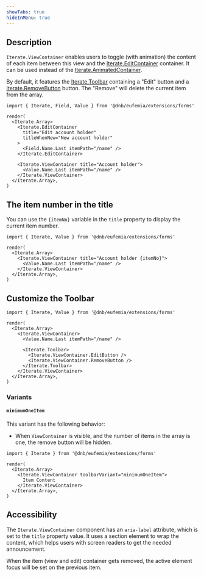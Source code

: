```yaml
---
showTabs: true
hideInMenu: true
---
```


## Description

`Iterate.ViewContainer` enables users to toggle (with animation) the content of each item between this view and the [Iterate.EditContainer](/uilib/extensions/forms/Iterate/EditContainer/) container. It can be used instead of the [Iterate.AnimatedContainer](/uilib/extensions/forms/Iterate/AnimatedContainer/).

By default, it features the [Iterate.Toolbar](/uilib/extensions/forms/Iterate/Toolbar/) containing a "Edit" button and a [Iterate.RemoveButton](/uilib/extensions/forms/Iterate/RemoveButton/) button. The "Remove" will delete the current item from the array.

```tsx
import { Iterate, Field, Value } from '@dnb/eufemia/extensions/forms'

render(
  <Iterate.Array>
    <Iterate.EditContainer
      title="Edit account holder"
      titleWhenNew="New account holder"
    >
      <Field.Name.Last itemPath="/name" />
    </Iterate.EditContainer>

    <Iterate.ViewContainer title="Account holder">
      <Value.Name.Last itemPath="/name" />
    </Iterate.ViewContainer>
  </Iterate.Array>,
)
```

## The item number in the title

You can use the `{itemNo}` variable in the `title` property to display the current item number.

```tsx
import { Iterate, Value } from '@dnb/eufemia/extensions/forms'

render(
  <Iterate.Array>
    <Iterate.ViewContainer title="Account holder {itemNo}">
      <Value.Name.Last itemPath="/name" />
    </Iterate.ViewContainer>
  </Iterate.Array>,
)
```

## Customize the Toolbar

```tsx
import { Iterate, Value } from '@dnb/eufemia/extensions/forms'

render(
  <Iterate.Array>
    <Iterate.ViewContainer>
      <Value.Name.Last itemPath="/name" />

      <Iterate.Toolbar>
        <Iterate.ViewContainer.EditButton />
        <Iterate.ViewContainer.RemoveButton />
      </Iterate.Toolbar>
    </Iterate.ViewContainer>
  </Iterate.Array>,
)
```

### Variants

#### `minimumOneItem`

This variant has the following behavior:

- When `ViewContainer` is visible, and the number of items in the array is one, the remove button will be hidden.

```tsx
import { Iterate } from '@dnb/eufemia/extensions/forms'

render(
  <Iterate.Array>
    <Iterate.ViewContainer toolbarVariant="minimumOneItem">
      Item Content
    </Iterate.ViewContainer>
  </Iterate.Array>,
)
```

## Accessibility

The `Iterate.ViewContainer` component has an `aria-label` attribute, which is set to the `title` property value. It uses a section element to wrap the content, which helps users with screen readers to get the needed announcement.

When the item (view and edit) container gets removed, the active element focus will be set on the previous item.
